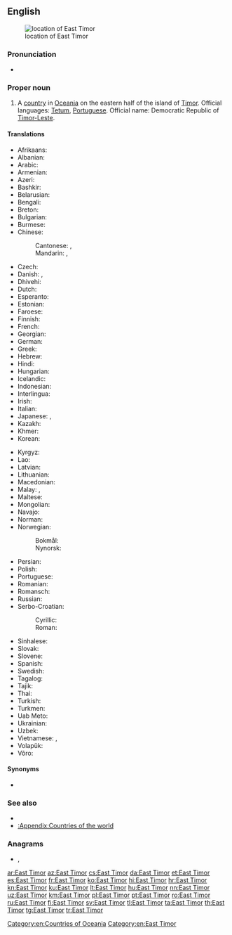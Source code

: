 ==English==
{{wikipedia}}
[[Image:LocationEastTimor.svg|thumb|location of East Timor]]

===Pronunciation===
* {{audio|En-us-East Timor.ogg|Audio (US)|lang=en}}

===Proper noun===
{{en-proper noun}}

# A [[country]] in [[Oceania]] on the eastern half of the island of [[Timor]]. Official languages: [[Tetum]], [[Portuguese]]. Official name: Democratic Republic of [[Timor-Leste]].

====Translations====
{{trans-top|Country in Oceania}}
* Afrikaans: {{t|af|Oos-Timor}}
* Albanian: {{t|sq|Timôro tî Tö|m}}
* Arabic: {{t|ar|تِيمُور اَلشَّرْقِيَّة|f|tr=timūr aš-šarqiyya}}
* Armenian: {{t|hy|Արևելյան Թիմոր}}
* Azeri: {{t+|az|Şərqi Timor}}
* Bashkir: {{t|ba|Көнсығыш Тимор|sc=Cyrl}}
* Belarusian: {{t|be|Усхо́дні Тымо́р|m|sc=Cyrl}}
* Bengali: {{t|bn|পূর্ব টিমোর}}
* Breton: {{t|br|Timor ar Reter}}
* Bulgarian: {{t|bg|Изто́чен Тимо́р|m|sc=Cyrl}}
* Burmese: {{t|my|အရှေ့တီမော|sc=Mymr}}
* Chinese:
*: Cantonese: {{t|yue|東帝汶|sc=Hani}}, {{t|yue|东帝汶|tr=dung1 dai3 man6|sc=Hani}}
*: Mandarin: {{t+|cmn|東帝汶|sc=Hani}}, {{t+|cmn|东帝汶|tr=Dōng-Dìwèn|sc=Hani}}
* Czech: {{t+|cs|Východní Timor|m}}
* Danish: {{t+|da|Østtimor}}, {{t|da|Timor-Leste}}
* Dhivehi: {{t|dv|އިރުމަތީ ޓިމޯރު|sc=Thaa}}
* Dutch: {{t+|nl|Oost-Timor}}
* Esperanto: {{t+|eo|Orienta Timoro}}
* Estonian: {{t+|et|Ida-Timor}}
* Faroese: {{t|fo|Eysturtimor|n}}
* Finnish: {{t+|fi|Itä-Timor}}
* French: {{t+|fr|Timor Oriental}}
* Georgian: {{t|ka|აღმოსავლეთი ტიმორი}}
* German: {{t+|de|Osttimor|n}}
* Greek: {{t+|el|Ανατολικό Τιμόρ|n}}
* Hebrew: {{t|he|מזרח טימור|tr=mizrakh timor}}
* Hindi: {{t+|hi|पूर्वी तिमोर}}
* Hungarian: {{t+|hu|Kelet-Timor}}
* Icelandic: {{t+|is|Austur-Tímor}}
* Indonesian: {{t|id|Timor Timur}}
* Interlingua: {{t|ia|Timor Oriental}}
* Irish: {{t|ga|Tíomór Thoir|m|alt=An Tíomór Thoir}}
* Italian: {{t|it|Timor Est}}
* Japanese: {{t+|ja|東ティモール|tr=ひがしティモール, Higashi Timōru}}, {{t|ja|東チモール|tr=ひがしチモール, Higashi Chimōru}}
* Kazakh: {{t|kk|Тимор-Лесте|sc=Cyrl}}
* Khmer: {{t+|km|ទីម័រខាងកើត|tr=ti mour khang kaert|sc=Khmr}}
* Korean: {{t|ko|^동티모르|sc=Hang}}
{{trans-mid}}
* Kyrgyz: {{t|ky|Тимор Лешти|sc=Cyrl}}
* Lao: {{t|lo|ຕີມໍຕາເວັນອອກ|sc=Laoo}}
* Latvian: {{t|lv|Austrumtimora|f}}
* Lithuanian: {{t+|lt|Rytų Timoras|m}}
* Macedonian: {{t+|mk|Источен Тимор|m}}
* Malay: {{t|ms|Timor Timur}}, {{t|ms|Timor Leste}}
* Maltese: {{t|mt|Timor tal-Lvant|alt=it-Timor tal-Lvant}}
* Mongolian: {{t|mn|Зүүн Тимор|sc=Cyrl}}
* Navajo: {{t|nv|Haʼaʼaahjí Tíímow}}
* Norman: {{t|nrf|Timor d'l'Est|m}}
* Norwegian:
*: Bokmål: {{t+|nb|Øst-Timor}}
*: Nynorsk: {{t+|nn|Aust-Timor}}
* Persian: {{t|fa|شرق تیمور|tr=šarq-e timor|sc=fa-Arab}}
* Polish: {{t+|pl|Timor Wschodni|m-in}}
* Portuguese: {{t+|pt|Timor Leste}}
* Romanian: {{t|ro|Timorul de Est|n}}
* Romansch: {{t|rm|Timor da l'Ost|m}}
* Russian: {{t+|ru|Восто́чный Тимо́р|m}}
* Serbo-Croatian:
*: Cyrillic: {{t|sh|Источни Тимор|m}}
*: Roman: {{t|sh|Istočni Timor|m}}
* Sinhalese: {{t|si|නැගෙනහිර ටිමෝරය|sc=Sinh}}
* Slovak: {{t|sk|Východný Timor|m}}
* Slovene: {{t|sl|Vzhodni Timor|m}}
* Spanish: {{t+|es|Timor Oriental|m}}
* Swedish: {{t+|sv|Östtimor}}
* Tagalog: {{t+|tl|Silangang Timor}}
* Tajik: {{t+|tg|Тимори Шарқӣ}}
* Thai: {{t+|th|ติมอร์ตะวันออก}}
* Turkish: {{t+|tr|Doğu Timor}}
* Turkmen: {{t|tk|Gündogar Timor}}
* Uab Meto: {{t|aoz|Timor Mansansaet}}
* Ukrainian: {{t+|uk|Схі́дний Тимо́р|m|sc=Cyrl}}
* Uzbek: {{t+|uz|Sharqiy Timor}}
* Vietnamese: {{t|vi|Đông Ti-mo}}, {{t|vi|Ti-mo Lex-te}}
* Volapük: {{t|vo|Lofüda-Timoreän}}
* Võro: {{t|vro|Hummogu-Timor}}
{{trans-bottom}}

====Synonyms====
* {{l|en|Timor-Leste}}

===See also===
* {{l|en|Dili}}
* [[:Appendix:Countries of the world]]

===Anagrams===
* {{l|en|estimator}}, {{l|en|triatomes}}

[[Category:en:Countries of Oceania]]
[[Category:en:East Timor]]

[[ar:East Timor]]
[[az:East Timor]]
[[cs:East Timor]]
[[da:East Timor]]
[[et:East Timor]]
[[es:East Timor]]
[[fr:East Timor]]
[[ko:East Timor]]
[[hi:East Timor]]
[[hr:East Timor]]
[[kn:East Timor]]
[[ku:East Timor]]
[[lt:East Timor]]
[[hu:East Timor]]
[[nn:East Timor]]
[[uz:East Timor]]
[[km:East Timor]]
[[pl:East Timor]]
[[pt:East Timor]]
[[ro:East Timor]]
[[ru:East Timor]]
[[fi:East Timor]]
[[sv:East Timor]]
[[tl:East Timor]]
[[ta:East Timor]]
[[th:East Timor]]
[[tg:East Timor]]
[[tr:East Timor]]
